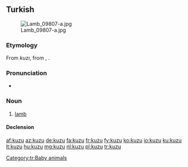 ==Turkish==
[[File:Lamb_09807-a.jpg|thumb]]

===Etymology===
From {{etyl|otk|tr}} ''kuzı'', from {{etyl|trk-pro|tr}} {{recons|kuŕi|lang=trk-pro}}, {{recons|Koŕɨ||lamb|lang=trk-pro}}.

===Pronunciation===
* {{IPA|[kuzu]|lang=tr}}

===Noun===
{{tr-noun|yu|lar}}

# [[lamb]]

====Declension====
{{tr-noun-v|u|poss=+|pred=+}}

[[Category:tr:Baby animals]]

[[af:kuzu]]
[[az:kuzu]]
[[de:kuzu]]
[[fa:kuzu]]
[[fr:kuzu]]
[[fy:kuzu]]
[[ko:kuzu]]
[[io:kuzu]]
[[ku:kuzu]]
[[lt:kuzu]]
[[hu:kuzu]]
[[mg:kuzu]]
[[nl:kuzu]]
[[pl:kuzu]]
[[tr:kuzu]]